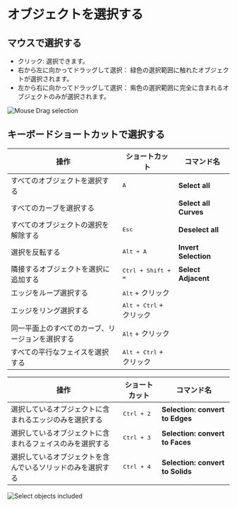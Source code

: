 # オブジェクトを選択する

## マウスで選択する

- クリック: 選択できます。
- 右から左に向かってドラッグして選択： 緑色の選択範囲に触れたオブジェクトが選択されます。
- 左から右に向かってドラッグして選択： 紫色の選択範囲に完全に含まれるオブジェクトのみが選択されます。

![Mouse Drag selection](/img/mouse-drag-selection.gif)

## キーボードショートカットで選択する

| 操作                                             | ショートカット                   | コマンド名            |
| ------------------------------------------------ | -------------------------------- | --------------------- |
| すべてのオブジェクトを選択する                   | <kbd>A</kbd>                     | **Select all**        |
| すべてのカーブを選択する                         |                                  | **Select all Curves** |
| すべてのオブジェクトの選択を解除する             | <kbd>Esc</kbd>                   | **Deselect all**      |
| 選択を反転する                                   | <kbd>Alt + A</kbd>               | **Invert Selection**  |
| 隣接するオブジェクトを選択に追加する             | <kbd>Ctrl + Shift + =</kbd>      | **Select Adjacent**   |
| エッジをループ選択する                           | <kbd>Alt</kbd> + クリック        |                       |
| エッジをリング選択する                           | <kbd>Alt + Ctrl</kbd> + クリック |                       |
| 同一平面上のすべてのカーブ、リージョンを選択する | <kbd>Alt</kbd> + クリック           |                       |
| すべての平行なフェイスを選択する                 | <kbd>Alt + Ctrl</kbd> + クリック |                       |

| 操作                                                       | ショートカット      | コマンド名                       |
| ---------------------------------------------------------- | ------------------- | -------------------------------- |
| 選択しているオブジェクトに含まれるエッジのみを選択する     | <kbd>Ctrl + 2</kbd> | **Selection: convert to Edges**  |
| 選択しているオブジェクトに含まれるフェイスのみを選択する   | <kbd>Ctrl + 3</kbd> | **Selection: convert to Faces**  |
| 選択しているオブジェクトを含んでいるソリッドのみを選択する | <kbd>Ctrl + 4</kbd> | **Selection: convert to Solids** |

![Select objects included](/img/select-objects-included.gif)




